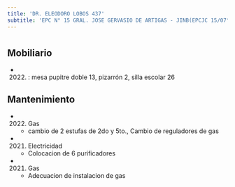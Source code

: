 ```yaml
---
title: 'DR. ELEODORO LOBOS 437'
subtitle: 'EPC N° 15 GRAL. JOSE GERVASIO DE ARTIGAS - JINB(EPCJC 15/07°)LA VELETA DE CABALLITO'
---
```


#


## Mobiliario

*  (2022) : mesa pupitre doble 13, pizarrón 2, silla escolar 26 





## Mantenimiento

*  (2022) Gas 
    + cambio de 2 estufas de 2do y 5to., Cambio de reguladores de gas

*  (2021) Electricidad 
    + Colocacion de 6 purificadores

*  (2021) Gas 
    + Adecuacion de instalacion de gas



